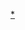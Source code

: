 {{Userbox
  |border-c = #F90
  |border-s = 2
  |id-c     = white
  |id-s     = 11
  |id-fc    = red
  |info-c   = #0033CC
  |info-s   = 9
  |info-fc  = Azure
  |id       = {{lang|ja|遊戯王}}
  |info     = 這個用戶喜歡'''[[遊戲王|<span style="color:#FFFF00;">決☆鬥</span>]]'''/打牌！
}}
<includeonly>[[Category:喜歡遊戲王的維基人|{{PAGENAME}}]]</includeonly>
<noinclude>[[Category:喜歡遊戲王的維基人|*]]</noinclude>